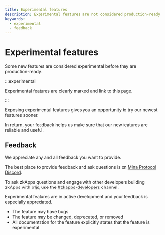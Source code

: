 ```yaml
---
title: Experimental features
description: Experimental features are not considered production-ready.
keywords:
  - experimental
  - feedback
---
```


# Experimental features

Some new features are considered experimental before they are production-ready.

:::experimental

Experimental features are clearly marked and link to this page.

:::

Exposing experimental features gives you an opportunity to try our newest features sooner.

In return, your feedback helps us make sure that our new features are reliable and useful.

## Feedback

We appreciate any and all feedback you want to provide.

The best place to provide feedback and ask questions is on [Mina Protocol Discord](https://bit.ly/MinaDiscord).

To ask zkApps questions and engage with other developers building zkApps with o1js, use the [#zkapps-developers](https://discord.com/channels/484437221055922177/915745847692636181) channel.

Experimental features are in active development and your feedback is especially appreciated.

- The feature may have bugs
- The feature may be changed, deprecated, or removed
- All documentation for the feature explicitly states that the feature is experimental
